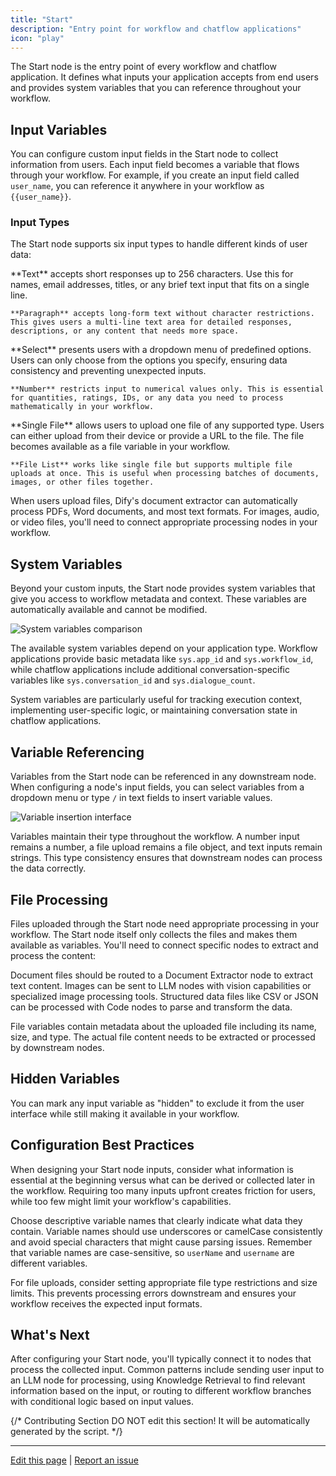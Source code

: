 ```yaml
---
title: "Start"
description: "Entry point for workflow and chatflow applications"
icon: "play"
---
```


The Start node is the entry point of every workflow and chatflow application. It defines what inputs your application accepts from end users and provides system variables that you can reference throughout your workflow.

## Input Variables

You can configure custom input fields in the Start node to collect information from users. Each input field becomes a variable that flows through your workflow. For example, if you create an input field called `user_name`, you can reference it anywhere in your workflow as `{{user_name}}`.

### Input Types

The Start node supports six input types to handle different kinds of user data:

<Tabs>
  <Tab title="Text Inputs">
    **Text** accepts short responses up to 256 characters. Use this for names, email addresses, titles, or any brief text input that fits on a single line.

    **Paragraph** accepts long-form text without character restrictions. This gives users a multi-line text area for detailed responses, descriptions, or any content that needs more space.
  </Tab>
  
  <Tab title="Structured Inputs">
    **Select** presents users with a dropdown menu of predefined options. Users can only choose from the options you specify, ensuring data consistency and preventing unexpected inputs.
    
    **Number** restricts input to numerical values only. This is essential for quantities, ratings, IDs, or any data you need to process mathematically in your workflow.
  </Tab>
  
  <Tab title="File Inputs">
    **Single File** allows users to upload one file of any supported type. Users can either upload from their device or provide a URL to the file. The file becomes available as a file variable in your workflow.
    
    **File List** works like single file but supports multiple file uploads at once. This is useful when processing batches of documents, images, or other files together.
  </Tab>
</Tabs>

<Info>
  When users upload files, Dify's document extractor can automatically process PDFs, Word documents, and most text formats. For images, audio, or video files, you'll need to connect appropriate processing nodes in your workflow.
</Info>

## System Variables

Beyond your custom inputs, the Start node provides system variables that give you access to workflow metadata and context. These variables are automatically available and cannot be modified.

<Frame caption="System variables available in workflow and chatflow applications">
  <img src="/images/2bc13695bb7c41fe54b7362d4b7237a480524aa7c05b42c80649fd1e1209f091.png" alt="System variables comparison" />
</Frame>

The available system variables depend on your application type. Workflow applications provide basic metadata like `sys.app_id` and `sys.workflow_id`, while chatflow applications include additional conversation-specific variables like `sys.conversation_id` and `sys.dialogue_count`.

System variables are particularly useful for tracking execution context, implementing user-specific logic, or maintaining conversation state in chatflow applications.

## Variable Referencing

Variables from the Start node can be referenced in any downstream node. When configuring a node's input fields, you can select variables from a dropdown menu or type `/` in text fields to insert variable values.

<Frame caption="Inserting variables into text inputs using the slash command">
  <img src="/images/image.png" alt="Variable insertion interface" />
</Frame>

Variables maintain their type throughout the workflow. A number input remains a number, a file upload remains a file object, and text inputs remain strings. This type consistency ensures that downstream nodes can process the data correctly.

## File Processing

Files uploaded through the Start node need appropriate processing in your workflow. The Start node itself only collects the files and makes them available as variables. You'll need to connect specific nodes to extract and process the content:

Document files should be routed to a Document Extractor node to extract text content. Images can be sent to LLM nodes with vision capabilities or specialized image processing tools. Structured data files like CSV or JSON can be processed with Code nodes to parse and transform the data.

<Note>
  File variables contain metadata about the uploaded file including its name, size, and type. The actual file content needs to be extracted or processed by downstream nodes.
</Note>

## Hidden Variables

You can mark any input variable as "hidden" to exclude it from the user interface while still making it available in your workflow.

## Configuration Best Practices

When designing your Start node inputs, consider what information is essential at the beginning versus what can be derived or collected later in the workflow. Requiring too many inputs upfront creates friction for users, while too few might limit your workflow's capabilities.

Choose descriptive variable names that clearly indicate what data they contain. Variable names should use underscores or camelCase consistently and avoid special characters that might cause parsing issues. Remember that variable names are case-sensitive, so `userName` and `username` are different variables.

For file uploads, consider setting appropriate file type restrictions and size limits. This prevents processing errors downstream and ensures your workflow receives the expected input formats.

## What's Next

After configuring your Start node, you'll typically connect it to nodes that process the collected input. Common patterns include sending user input to an LLM node for processing, using Knowledge Retrieval to find relevant information based on the input, or routing to different workflow branches with conditional logic based on input values.

{/*
Contributing Section
DO NOT edit this section!
It will be automatically generated by the script.
*/}

---

[Edit this page](https://github.com/langgenius/dify-docs/edit/main/en/documentation/pages/nodes/start.mdx) | [Report an issue](https://github.com/langgenius/dify-docs/issues/new?template=docs.yml)

